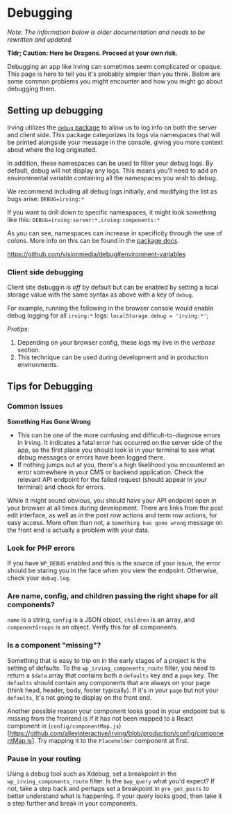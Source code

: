 <Meta title="Features/Debugging" />

# Debugging
_Note: The information below is older documentation and needs to be rewritten and updated._

__Tldr; Caution: Here be Dragons. Proceed at your own risk.__

Debugging an app like Irving can sometimes seem complicated or opaque. This page is here to tell you it's probably simpler than you think. Below are some common problems you might encounter and how you might go about debugging them.

## Setting up debugging
Irving utilizes the [`debug` package](https://www.npmjs.com/package/debug) to allow us to log info on both the server and client side. This package categorizes its logs via namespaces that will be printed alongside your message in the console, giving you more context about where the log originated.

In addition, these namespaces can be used to filter your debug logs. By default, debug will not display any logs. This means you'll need to add an environmental variable containing all the namespaces you wish to debug.

We recommend including all debug logs initially, and modifying the list as bugs arise:
`DEBUG=irving:*`

If you want to drill down to specific namespaces, it might look something like this:
`DEBUG=irving:server:*,irving:components:*`

As you can see, namespaces can increase in specificity through the use of colons. More info on this can be found in the [package docs](https://www.npmjs.com/package/debug#usage).

https://github.com/visionmedia/debug#environment-variables

### Client side debugging
Client site debuggin is _off_ by default but can be enabled by setting a local storage value with the same syntax as above with a key of `debug`.

For example, running the following in the browser console would enable debug logging for all `irving:*` logs: `localStorage.debug = 'irving:*'`;

*Protips:*
1. Depending on your browser config, these logs my live in the _verbose_ section.
2. This technique can be used during development and in production environments.

## Tips for Debugging

### Common Issues
**Something Has Gone Wrong**
  - This can be one of the more confusing and difficult-to-diagnose errors in Irving. It indicates a fatal error has occurred on the server side of the app, so the first place you should look is in your terminal to see what debug messages or errors have been logged there.
  - If nothing jumps out at you, there's a high likelihood you encountered an error somewhere in your CMS or backend application. Check the relevant API endpoint for the failed request (should appear in your terminal) and check for errors.


While it might sound obvious, you should have your API endpoint open in your browser at all times during development. There are links from the post edit interface, as well as in the post row actions and term row actions, for easy access. More often than not, a `Something has gone wrong` message on the front end is actually a problem with your data.

### Look for PHP errors
If you have `WP_DEBUG` enabled and this is the source of your issue, the error should be staring you in the face when you view the endpoint. Otherwise, check your `debug.log`.

### Are name, config, and children passing the right shape for all components?
`name` is a string, `config` is a JSON object, `children` is an array, and `componentGroups` is an object. Verify this for all components.

### Is a component "missing"?
Something that is easy to trip on in the early stages of a project is the setting of defaults. To the `wp_irving_components_route` filter, you need to return a `$data` array that contains both a `defaults` key and a `page` key. The `defaults` should contain any components that are always on your page (think head, header, body, footer typically). If it's in your `page` but not your `defaults`, it's not going to display on the front end.

Another possible reason your component looks good in your endpoint but is missing from the frontend is if it has not been mapped to a React component in (`config/componentMap.js`)[https://github.com/alleyinteractive/irving/blob/production/config/componentMap.js]. Try mapping it to the `Placeholder` component at first.

### Pause in your routing
Using a debug tool such as Xdebug, set a breakpoint in the `wp_irving_components_route` filter. Is the `$wp_query` what you'd expect? If not, take a step back and perhaps set a breakpoint in `pre_get_posts` to better understand what is happening. If your query looks good, then take it a step further and break in your components.
